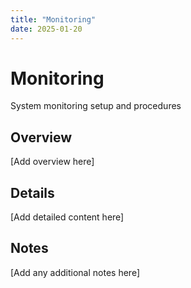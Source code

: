 ```yaml
---
title: "Monitoring"
date: 2025-01-20
---
```


# Monitoring

System monitoring setup and procedures

## Overview

[Add overview here]

## Details

[Add detailed content here]

## Notes

[Add any additional notes here]
